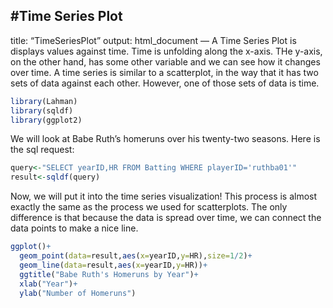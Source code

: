 #Time Series Plot
---
title: "TimeSeriesPlot"
output: html_document
---
A Time Series Plot is displays values against time. Time is unfolding along the x-axis. THe y-axis, on the other hand, has some other variable and we can see how it changes over time. A time series is similar to a scatterplot, in the way that it has two sets of data against each other. However, one of those sets of data is time. 

```r
library(Lahman)
library(sqldf)
library(ggplot2)
```

We will look at Babe Ruth’s homeruns over his twenty-two seasons. Here is the sql request:
```r
query<-"SELECT yearID,HR FROM Batting WHERE playerID='ruthba01'"
result<-sqldf(query)
```

Now, we will put it into the time series visualization! This process is almost exactly the same as the process we used for scatterplots. The only difference is that because the data is spread over time, we can connect the data points to make a nice line.

```r
ggplot()+
  geom_point(data=result,aes(x=yearID,y=HR),size=1/2)+
  geom_line(data=result,aes(x=yearID,y=HR))+
  ggtitle("Babe Ruth's Homeruns by Year")+
  xlab("Year")+
  ylab("Number of Homeruns")
```